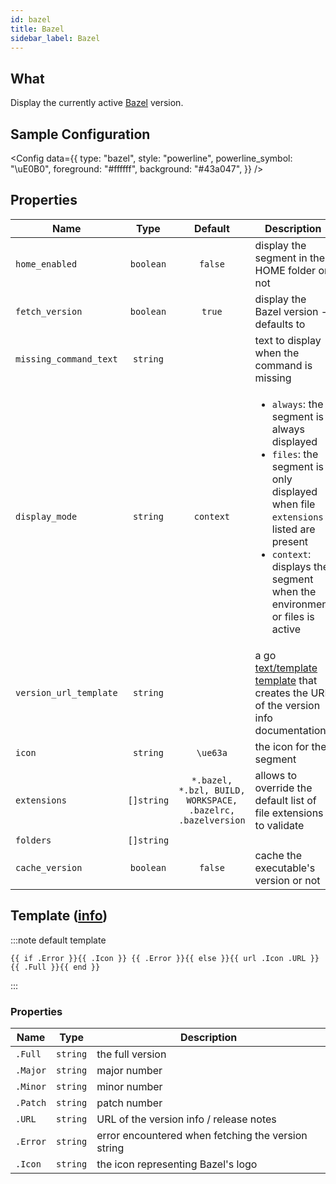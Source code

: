 ```yaml
---
id: bazel
title: Bazel
sidebar_label: Bazel
---
```


## What

Display the currently active [Bazel][bazel-github] version.

## Sample Configuration


<Config
  data={{
    type: "bazel",
    style: "powerline",
    powerline_symbol: "\uE0B0",
    foreground: "#ffffff",
    background: "#43a047",
  }}
/>

## Properties

| Name                   | Type       | Default                                                     | Description                                                                                                                                                                                                                          |
| ---------------------- | :--------: | :---------------------------------------------------------: | ------------------------------------------------------------------------------------------------------------------------------------------------------------------------------------------------------------------------------------ |
| `home_enabled`         | `boolean`  | `false`                                                     | display the segment in the HOME folder or not                                                                                                                                                                                        |
| `fetch_version`        | `boolean`  | `true`                                                      | display the Bazel version - defaults to                                                                                                                                                                                              |
| `missing_command_text` | `string`   |                                                             | text to display when the command is missing                                                                                                                                                                                          |
| `display_mode`         | `string`   | `context`                                                   | <ul><li>`always`: the segment is always displayed</li><li>`files`: the segment is only displayed when file `extensions` listed are present</li><li>`context`: displays the segment when the environment or files is active</li></ul> |
| `version_url_template` | `string`   |                                                             | a go [text/template][go-text-template] [template][templates] that creates the URL of the version info documentation                                                                                                                  |
| `icon`                 | `string`   | `\ue63a`                                                    | the icon for the segment                                                                                                                                                                                                             |
| `extensions`           | `[]string` | `*.bazel, *.bzl, BUILD, WORKSPACE, .bazelrc, .bazelversion` | allows to override the default list of file extensions to validate                                                                                                                                                                   |
| `folders`              | `[]string` |                                                             |                                                                                                                                                                                                                                      |
| `cache_version`        | `boolean`  | `false`                                                     | cache the executable's version or not                                                                                                                                                                                                |

## Template ([info][templates])

:::note default template

```template
{{ if .Error }}{{ .Icon }} {{ .Error }}{{ else }}{{ url .Icon .URL }} {{ .Full }}{{ end }}
```

:::

### Properties

| Name     | Type     | Description                                        |
| -------- | -------- | -------------------------------------------------- |
| `.Full`  | `string` | the full version                                   |
| `.Major` | `string` | major number                                       |
| `.Minor` | `string` | minor number                                       |
| `.Patch` | `string` | patch number                                       |
| `.URL`   | `string` | URL of the version info / release notes            |
| `.Error` | `string` | error encountered when fetching the version string |
| `.Icon`  | `string` | the icon representing Bazel's logo                 |

[bazel-github]: https://github.com/bazelbuild/bazel
[go-text-template]: https://golang.org/pkg/text/template/
[templates]: /docs/configuration/templates
